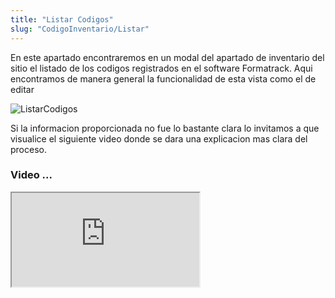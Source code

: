```yaml
---
title: "Listar Codigos"
slug: "CodigoInventario/Listar"
---
```




En este apartado encontraremos en un modal del apartado de inventario del sitio el listado de los codigos registrados en el software Formatrack.
Aqui encontramos de manera general  la funcionalidad de esta vista como el de editar 

<Image src={ListarCodigos} alt="ListarCodigos" width={3148} height={2270} />


Si la informacion proporcionada no fue lo bastante clara lo invitamos a que visualice el siguiente video donde se dara una explicacion mas clara del proceso.

### Video ...

<div style={{ display: "flex", justifyContent: "center" }}>
  <iframe
    style={{ height: "500px", width: "100%" }}
    src="https://www.youtube.com/embed/PgYz5zS2ets"
    
    title="Tutorial"
    frameBorder="0"
    allow="accelerometer; autoplay; clipboard-write; encrypted-media; gyroscope; picture-in-picture"
    allowFullScreen
  ></iframe>
</div>